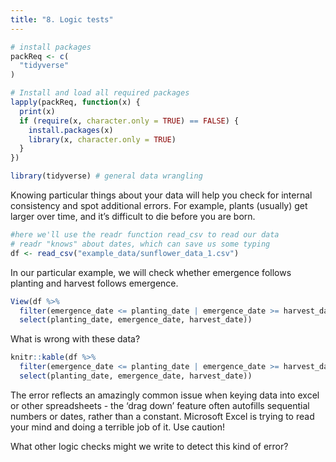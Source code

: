 ```yaml
---
title: "8. Logic tests"
---
```


```r
# install packages
packReq <- c(
  "tidyverse"
)

# Install and load all required packages
lapply(packReq, function(x) {
  print(x)
  if (require(x, character.only = TRUE) == FALSE) {
    install.packages(x)
    library(x, character.only = TRUE)
  }
})
```

```r
library(tidyverse) # general data wrangling
```

Knowing particular things about your data will help you check for internal consistency and spot additional errors. For example, plants (usually) get larger over time, and it's difficult to die before you are born. 



```r
#here we'll use the readr function read_csv to read our data
# readr "knows" about dates, which can save us some typing
df <- read_csv("example_data/sunflower_data_1.csv")

```
In our particular example, we will check whether emergence follows planting and harvest follows emergence.

```r
View(df %>%
  filter(emergence_date <= planting_date | emergence_date >= harvest_date | harvest_date <= planting_date) %>%
  select(planting_date, emergence_date, harvest_date))
```

What is wrong with these data?

```r
knitr::kable(df %>%
  filter(emergence_date <= planting_date | emergence_date >= harvest_date | harvest_date <= planting_date) %>%
  select(planting_date, emergence_date, harvest_date))

```

The error reflects an amazingly common issue when keying data into excel or other spreadsheets - the 'drag down' feature often autofills sequential numbers or dates, rather than a constant. Microsoft Excel is trying to read your mind and doing a terrible job of it. Use caution!

What other logic checks might we write to detect this kind of error?